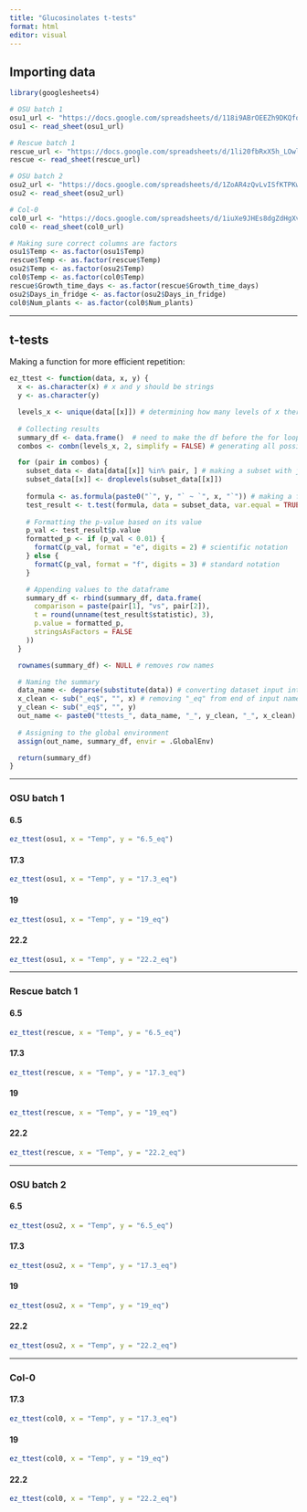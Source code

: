```yaml
---
title: "Glucosinolates t-tests"
format: html
editor: visual
---
```


## Importing data

```r
library(googlesheets4)

# OSU batch 1
osu1_url <- "https://docs.google.com/spreadsheets/d/118i9ABrOEEZh9DKQfqblH9OoGBGFx7Ag0Om7qqwCFdU/edit?gid=29551570#gid=29551570"
osu1 <- read_sheet(osu1_url)

# Rescue batch 1
rescue_url <- "https://docs.google.com/spreadsheets/d/1li20fbRxX5h_LOwlBBOShKI8qtU7lE5x2h9sRhBROY8/edit?gid=0#gid=0"
rescue <- read_sheet(rescue_url)

# OSU batch 2
osu2_url <- "https://docs.google.com/spreadsheets/d/1ZoAR4zQvLvISfKTPKwIKd2HjcbdojCBwGO8ScfK5BDY/edit?gid=0#gid=0"
osu2 <- read_sheet(osu2_url)

# Col-0
col0_url <- "https://docs.google.com/spreadsheets/d/1iuXe9JHEs8dgZdHgXvjMDzDs_dkk9j0DJzfdM8gVpz4/edit?gid=0#gid=0"
col0 <- read_sheet(col0_url)

# Making sure correct columns are factors
osu1$Temp <- as.factor(osu1$Temp)
rescue$Temp <- as.factor(rescue$Temp)
osu2$Temp <- as.factor(osu2$Temp)
col0$Temp <- as.factor(col0$Temp)
rescue$Growth_time_days <- as.factor(rescue$Growth_time_days)
osu2$Days_in_fridge <- as.factor(osu2$Days_in_fridge)
col0$Num_plants <- as.factor(col0$Num_plants)
```

------------------------------------------------------------------------

## t-tests

Making a function for more efficient repetition:

```r
ez_ttest <- function(data, x, y) {
  x <- as.character(x) # x and y should be strings
  y <- as.character(y)

  levels_x <- unique(data[[x]]) # determining how many levels of x there are and what they're called
  
  # Collecting results
  summary_df <- data.frame()  # need to make the df before the for loop
  combos <- combn(levels_x, 2, simplify = FALSE) # generating all possible combinations of levels 

  for (pair in combos) {
    subset_data <- data[data[[x]] %in% pair, ] # making a subset with just hte pair of interest
    subset_data[[x]] <- droplevels(subset_data[[x]])
    
    formula <- as.formula(paste0("`", y, "` ~ `", x, "`")) # making a formula (includes backticks for decimals)
    test_result <- t.test(formula, data = subset_data, var.equal = TRUE) # I was told to make var.equal = TRUE
    
    # Formatting the p-value based on its value
    p_val <- test_result$p.value
    formatted_p <- if (p_val < 0.01) {
      formatC(p_val, format = "e", digits = 2) # scientific notation
    } else {
      formatC(p_val, format = "f", digits = 3) # standard notation
    }

    # Appending values to the dataframe
    summary_df <- rbind(summary_df, data.frame(
      comparison = paste(pair[1], "vs", pair[2]),
      t = round(unname(test_result$statistic), 3),
      p.value = formatted_p,
      stringsAsFactors = FALSE
    ))
  }

  rownames(summary_df) <- NULL # removes row names

  # Naming the summary
  data_name <- deparse(substitute(data)) # converting dataset input into string for output name
  x_clean <- sub("_eq$", "", x) # removing "_eq" from end of input name (if there) for use in output name
  y_clean <- sub("_eq$", "", y)
  out_name <- paste0("ttests_", data_name, "_", y_clean, "_", x_clean)
  
  # Assigning to the global environment
  assign(out_name, summary_df, envir = .GlobalEnv)

  return(summary_df)
}
```

------------------------------------------------------------------------

### OSU batch 1

#### 6.5

```r
ez_ttest(osu1, x = "Temp", y = "6.5_eq")
```

#### 17.3

```r
ez_ttest(osu1, x = "Temp", y = "17.3_eq")
```

#### 19

```r
ez_ttest(osu1, x = "Temp", y = "19_eq")
```

#### 22.2

```r
ez_ttest(osu1, x = "Temp", y = "22.2_eq")
```

------------------------------------------------------------------------

### Rescue batch 1

#### 6.5

```r
ez_ttest(rescue, x = "Temp", y = "6.5_eq")
```

#### 17.3

```r
ez_ttest(rescue, x = "Temp", y = "17.3_eq")
```

#### 19

```r
ez_ttest(rescue, x = "Temp", y = "19_eq")
```

#### 22.2

```r
ez_ttest(rescue, x = "Temp", y = "22.2_eq")
```

------------------------------------------------------------------------

### OSU batch 2

#### 6.5

```r
ez_ttest(osu2, x = "Temp", y = "6.5_eq")
```

#### 17.3

```r
ez_ttest(osu2, x = "Temp", y = "17.3_eq")
```

#### 19

```r
ez_ttest(osu2, x = "Temp", y = "19_eq")
```

#### 22.2

```r
ez_ttest(osu2, x = "Temp", y = "22.2_eq")
```

------------------------------------------------------------------------

### Col-0

#### 17.3

```r
ez_ttest(col0, x = "Temp", y = "17.3_eq")
```

#### 19

```r
ez_ttest(col0, x = "Temp", y = "19_eq")
```

#### 22.2

```r
ez_ttest(col0, x = "Temp", y = "22.2_eq")
```

